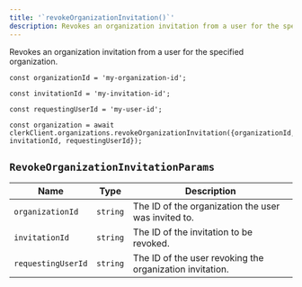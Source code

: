 ```yaml
---
title: '`revokeOrganizationInvitation()`'
description: Revokes an organization invitation from a user for the specified organization.
---
```


Revokes an organization invitation from a user for the specified organization.

```tsx
const organizationId = 'my-organization-id';

const invitationId = 'my-invitation-id';

const requestingUserId = 'my-user-id';

const organization = await clerkClient.organizations.revokeOrganizationInvitation({organizationId, invitationId, requestingUserId});
```

## `RevokeOrganizationInvitationParams`

| Name | Type	| Description |
| --- | --- | --- |
| `organizationId` | `string` | The ID of the organization the user was invited to. |
| `invitationId` | `string` | The ID of the invitation to be revoked. |
| `requestingUserId` | `string` | The ID of the user revoking the organization invitation. |